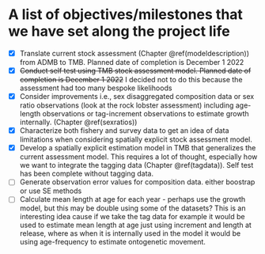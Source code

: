 # A list of objectives/milestones that we have set along the project life {#objectives}


- [x]  Translate current stock assessment (Chapter \@ref(modeldescription)) from ADMB to TMB. Planned date of completion is December 1 2022
- [x]  ~~Conduct self test using TMB stock assessment model. Planned date of completion is December 1 2022~~ I decided not to do this because the assessment had too many bespoke likelihoods
- [x]  Consider improvements i.e., sex disaggregated composition data or sex ratio observations (look at the rock lobster assessment) including age-length observations or tag-increment observations to estimate growth internally. (Chapter \@ref(sexratios))
- [x]  Characterize both fishery and survey data to get an idea of data limitations when considering spatially explicit stock assessment model.
- [x]  Develop a spatially explicit estimation model in TMB that generalizes the current assessment model. This requires a lot of thought, especially how we want to integrate the tagging data (Chapter \@ref(tagdata)). Self test has been complete without tagging data.
- [ ]  Generate observation error values for composition data. either boostrap or use SE methods
- [ ]  Calculate mean length at age for each year - perhaps use the growth model, but this may be double using some of the datasets? This is an interesting idea cause if we take the tag data for example it would be used to estimate mean length at age just using increment and length at release, where as when it is internally used in the model it would be using age-frequency to estimate ontogenetic movement.

